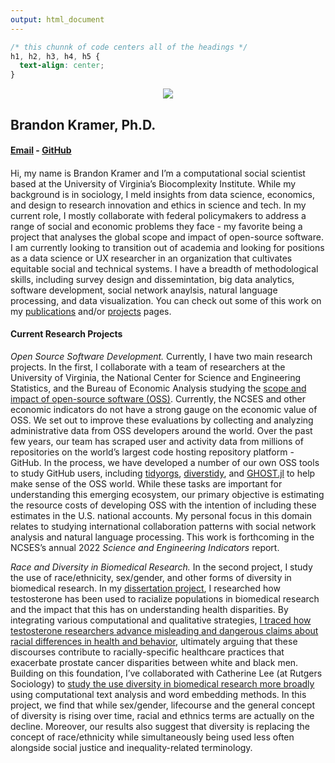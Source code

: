 ```yaml
---
output: html_document
---
```


```css
/* this chunnk of code centers all of the headings */
h1, h2, h3, h4, h5 {
  text-align: center;
}
```

<center>
![](/./home_files/blk-cropped.png)
</center>

## Brandon Kramer, Ph.D.

#### [Email](brandonleekramer@gmail.com) - [GitHub](https://github.com/brandonleekramer)

#### 

Hi, my name is Brandon Kramer and I'm a computational social scientist based at the University of Virginia's Biocomplexity Institute. While my background is in sociology, I meld insights from data science, economics, and design to research innovation and ethics in science and tech. In my current role, I mostly collaborate with federal policymakers to address a range of social and economic problems they face - my favorite being a project that analyses the global scope and impact of open-source software. I am currently looking to transition out of academia and looking for positions as a data science or UX researcher in an organization that cultivates equitable social and technical systems. I have a breadth of methodological skills, including survey design and dissemintation, big data analytics, software development, social network anaylsis, natural language processing, and data visualization. You can check out some of this work on my [publications](/publications/) and/or [projects](/projects/) pages. 

#### Current Research Projects 

*Open Source Software Development.* Currently, I have two main research projects. In the first, I collaborate with a team of researchers at the University of Virginia, the National Center for Science and Engineering Statistics, and the Bureau of Economic Analysis studying the [scope and impact of open-source software (OSS)](https://opensourcesoftware.netlify.app/packages/). Currently, the NCSES and other economic indicators do not have a strong gauge on the economic value of OSS. We set out to improve these evaluations by collecting and analyzing administrative data from OSS developers around the world. Over the past few years, our team has scraped user and activity data from millions of repositories on the world's largest code hosting repository platform - GitHub. In the process, we have developed a number of our own OSS tools to study GitHub users, including [tidyorgs](https://github.com/brandonleekramer/tidyorgs), [diverstidy](https://github.com/brandonleekramer/diverstidy), and [GHOST.jl](https://github.com/uva-bi-sdad/GHOST.jl) to help make sense of the OSS world. While these tasks are important for understanding this emerging ecosystem, our primary objective is estimating the resource costs of developing OSS with the intention of including these estimates in the U.S. national accounts. My personal focus in this domain relates to studying international collaboration patterns with social network analysis and natural language processing. This work is forthcoming in the NCSES's annual 2022 *Science and Engineering Indicators* report.

*Race and Diversity in Biomedical Research.* In the second project, I study the use of race/ethnicity, sex/gender, and other forms of diversity in biomedical research. In my [dissertation project](/projects/dissertation), I researched how testosterone has been used to racialize populations in biomedical research and the impact that this has on understanding health disparities. By integrating various computational and qualitative strategies, [I traced how testosterone researchers advance misleading and dangerous claims about racial differences in health and behavior](https://link.springer.com/article/10.1057/s41292-020-00200-w), ultimately arguing that these discourses contribute to racially-specific healthcare practices that exacerbate prostate cancer disparities between white and black men. Building on this foundation, I've collaborated with Catherine Lee (at Rutgers Sociology) to [study the use diversity in biomedical research more broadly](https://riseofdiversity.netlify.app/) using computational text analysis and word embedding methods. In this project, we find that while sex/gender, lifecourse and the general concept of diversity is rising over time, racial and ethnics terms are actually on the decline. Moreover, our results also suggest that diversity is replacing the concept of race/ethnicity while simultaneously being used less often alongside social justice and inequality-related terminology. 







